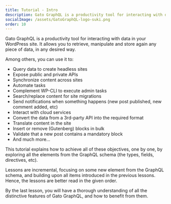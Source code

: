 ```yaml
---
title: Tutorial - Intro
description: Gato GraphQL is a productivity tool for interacting with data in your WordPress site. You can think of it as a Swiss Army knife for dealing with data in a WordPress site, as it allows to retrieve, manipulate and store again any piece of data, in any desired way.
socialImage: /assets/GatoGraphQL-logo-suki.png
order: 10
---
```


Gato GraphQL is a productivity tool for interacting with data in your WordPress site. It allows you to retrieve, manipulate and store again any piece of data, in any desired way.

Among others, you can use it to:

- Query data to create headless sites
- Expose public and private APIs
- Synchronize content across sites
- Automate tasks
- Complement WP-CLI to execute admin tasks
- Search/replace content for site migrations
- Send notifications when something happens (new post published, new comment added, etc)
- Interact with cloud services
- Convert the data from a 3rd-party API into the required format
- Translate content in the site
- Insert or remove (Gutenberg) blocks in bulk
- Validate that a new post contains a mandatory block
- And much more...

This tutorial explains how to achieve all of these objectives, one by one, by exploring all the elements from the GraphQL schema (the types, fields, directives, etc).

Lessons are incremental, focusing on some new element from the GraphQL schema, and building upon all items introduced in the previous lessons. Hence, the lessons are better read in the given order.

By the last lesson, you will have a thorough understanding of all the distinctive features of Gato GraphQL, and how to benefit from them.
